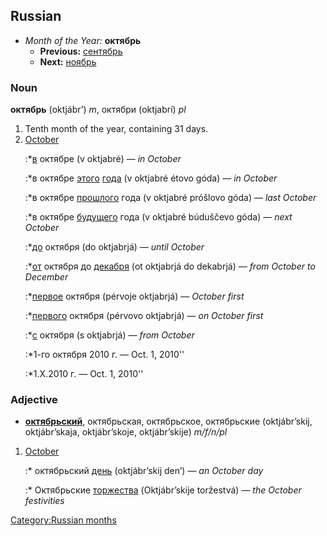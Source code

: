 ==Russian==
*''Month of the Year:'' '''октябрь'''
**'''Previous:''' [[сентябрь]]
**'''Next:''' [[ноябрь]]

===Noun===
'''октябрь''' (oktjábr’) ''m'', октябри (oktjabrí) ''pl''

#Tenth month of the year, containing 31 days.
#[[October]]
#:*[[в]] октябре (v oktjabré) — ''in October''
#:*в октябре [[этот|этого]] [[год|года]] (v oktjabré étovo góda) — ''in October''
#:*в октябре [[прошлый|прошлого]] года (v oktjabré próšlovo góda) — ''last October''
#:*в октябре [[будущий|будущего]] года (v oktjabré búduščevo góda) — ''next October''
#:*[[до]] октября (do oktjabrjá) — ''until October''
#:*[[от]] октября до [[декабрь|декабря]] (ot oktjabrjá do dekabrjá) — ''from October to December''
#:*[[первый|первое]] октября (pérvoje oktjabrjá) — ''October first''
#:*[[первый|первого]] октября (pérvovo oktjabrjá) — ''on October first''
#:*[[с]] октября (s oktjabrjá) — ''from October''
#:*1-го октября 2010 г. — Oct. 1, 2010''
#:*1.X.2010 г. — Oct. 1, 2010''

===Adjective===
*'''[[октябрьский]]''', октябрьская, октябрьское, октябрьские (oktjábr’skij, oktjábr’skaja, oktjábr’skoje, oktjábr’skije) ''m/f/n/pl''

#[[October]]
#:* октябрьский [[день]] (oktjábr’skij den’) — ''an October day''
#:* Октябрьские [[торжество|торжества]] (Oktjábr’skije toržestvá) — ''the October festivities''

[[Category:Russian months]]